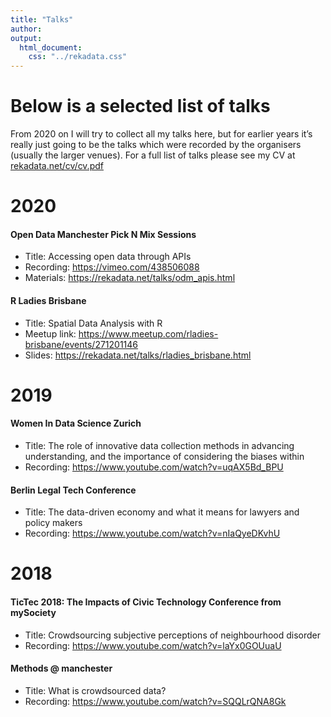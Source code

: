 ```yaml
---
title: "Talks"
author: 
output:
  html_document:
    css: "../rekadata.css"
---
```



# Below is a selected list of talks

From 2020 on I will try to collect all my talks here, but for earlier years it's really just going to be the talks which were recorded by the organisers (usually the larger venues). For a full list of talks please see my CV at [rekadata.net/cv/cv.pdf](https://rekadata.net/cv/cv.pdf)


# 2020

#### Open Data Manchester Pick N Mix Sessions

- Title: Accessing open data through APIs
- Recording: [https://vimeo.com/438506088](https://vimeo.com/438506088)
- Materials: [https://rekadata.net/talks/odm_apis.html](https://rekadata.net/talks/odm_apis.html)



#### R Ladies Brisbane

- Title: Spatial Data Analysis with R
- Meetup link: [https://www.meetup.com/rladies-brisbane/events/271201146](https://www.meetup.com/rladies-brisbane/events/271201146)
- Slides: [https://rekadata.net/talks/rladies_brisbane.html](https://rekadata.net/talks/rladies_brisbane.html)

# 2019

#### Women In Data Science Zurich

- Title: The role of innovative data collection methods in advancing understanding, and the importance of considering the biases within
- Recording: [https://www.youtube.com/watch?v=uqAX5Bd_BPU](https://www.youtube.com/watch?v=uqAX5Bd_BPU)

#### Berlin Legal Tech Conference

- Title: The data-driven economy and what it means for lawyers and policy makers
- Recording: [https://www.youtube.com/watch?v=nIaQyeDKvhU](https://www.youtube.com/watch?v=nIaQyeDKvhU)

# 2018

#### TicTec 2018: The Impacts of Civic Technology Conference from mySociety

- Title: Crowdsourcing subjective perceptions of neighbourhood disorder
- Recording: [https://www.youtube.com/watch?v=laYx0GOUuaU](https://www.youtube.com/watch?v=laYx0GOUuaU)

#### Methods @ manchester

- Title: What is crowdsourced data?
- Recording: [https://www.youtube.com/watch?v=SQQLrQNA8Gk](https://www.youtube.com/watch?v=SQQLrQNA8Gk)
